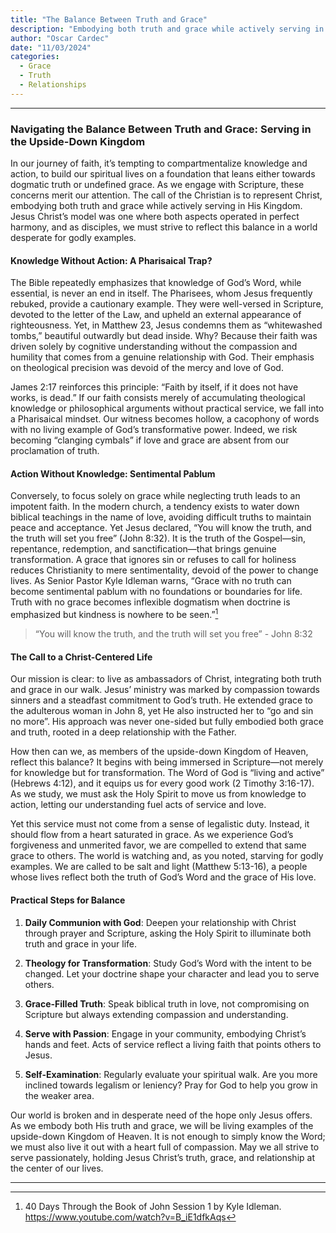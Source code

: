 ```yaml
---
title: "The Balance Between Truth and Grace"
description: "Embodying both truth and grace while actively serving in Jesus Kingdom. "
author: "Oscar Cardec"
date: "11/03/2024"
categories:
  - Grace
  - Truth
  - Relationships
---
```


---

### Navigating the Balance Between Truth and Grace: Serving in the Upside-Down Kingdom

In our journey of faith, it's tempting to compartmentalize knowledge and action, to build our spiritual lives on a foundation that leans either towards dogmatic truth or undefined grace. As we engage with Scripture, these concerns merit our attention. The call of the Christian is to represent Christ, embodying both truth and grace while actively serving in His Kingdom. Jesus Christ’s model was one where both aspects operated in perfect harmony, and as disciples, we must strive to reflect this balance in a world desperate for godly examples.

#### Knowledge Without Action: A Pharisaical Trap?

The Bible repeatedly emphasizes that knowledge of God’s Word, while essential, is never an end in itself. The Pharisees, whom Jesus frequently rebuked, provide a cautionary example. They were well-versed in Scripture, devoted to the letter of the Law, and upheld an external appearance of righteousness. Yet, in Matthew 23, Jesus condemns them as "whitewashed tombs," beautiful outwardly but dead inside. Why? Because their faith was driven solely by cognitive understanding without the compassion and humility that comes from a genuine relationship with God. Their emphasis on theological precision was devoid of the mercy and love of God.

James 2:17 reinforces this principle: “Faith by itself, if it does not have works, is dead.” If our faith consists merely of accumulating theological knowledge or philosophical arguments without practical service, we fall into a Pharisaical mindset. Our witness becomes hollow, a cacophony of words with no living example of God’s transformative power. Indeed, we risk becoming "clanging cymbals" if love and grace are absent from our proclamation of truth.

#### Action Without Knowledge: Sentimental Pablum

Conversely, to focus solely on grace while neglecting truth leads to an impotent faith. In the modern church, a tendency exists to water down biblical teachings in the name of love, avoiding difficult truths to maintain peace and acceptance. Yet Jesus declared, “You will know the truth, and the truth will set you free” (John 8:32). It is the truth of the Gospel—sin, repentance, redemption, and sanctification—that brings genuine transformation. A grace that ignores sin or refuses to call for holiness reduces Christianity to mere sentimentality, devoid of the power to change lives. As Senior Pastor Kyle Idleman warns, "Grace with no truth can become sentimental pablum with no foundations or boundaries for life. Truth with no grace becomes inflexible dogmatism when doctrine is emphasized but kindness is nowhere to be seen."[^1]

[^1]: 40 Days Through the Book of John Session 1 by Kyle Idleman. <https://www.youtube.com/watch?v=B_iE1dfkAqs>

> “You will know the truth, and the truth will set you free” - John 8:32

#### The Call to a Christ-Centered Life

Our mission is clear: to live as ambassadors of Christ, integrating both truth and grace in our walk. Jesus’ ministry was marked by compassion towards sinners and a steadfast commitment to God’s truth. He extended grace to the adulterous woman in John 8, yet He also instructed her to “go and sin no more”. His approach was never one-sided but fully embodied both grace and truth, rooted in a deep relationship with the Father.

How then can we, as members of the upside-down Kingdom of Heaven, reflect this balance? It begins with being immersed in Scripture—not merely for knowledge but for transformation. The Word of God is “living and active” (Hebrews 4:12), and it equips us for every good work (2 Timothy 3:16-17). As we study, we must ask the Holy Spirit to move us from knowledge to action, letting our understanding fuel acts of service and love.

Yet this service must not come from a sense of legalistic duty. Instead, it should flow from a heart saturated in grace. As we experience God’s forgiveness and unmerited favor, we are compelled to extend that same grace to others. The world is watching and, as you noted, starving for godly examples. We are called to be salt and light (Matthew 5:13-16), a people whose lives reflect both the truth of God’s Word and the grace of His love.

#### Practical Steps for Balance

1.  **Daily Communion with God**: Deepen your relationship with Christ through prayer and Scripture, asking the Holy Spirit to illuminate both truth and grace in your life.

2.  **Theology for Transformation**: Study God’s Word with the intent to be changed. Let your doctrine shape your character and lead you to serve others.

3.  **Grace-Filled Truth**: Speak biblical truth in love, not compromising on Scripture but always extending compassion and understanding.

4.  **Serve with Passion**: Engage in your community, embodying Christ’s hands and feet. Acts of service reflect a living faith that points others to Jesus.

5.  **Self-Examination**: Regularly evaluate your spiritual walk. Are you more inclined towards legalism or leniency? Pray for God to help you grow in the weaker area.

Our world is broken and in desperate need of the hope only Jesus offers. As we embody both His truth and grace, we will be living examples of the upside-down Kingdom of Heaven. It is not enough to simply know the Word; we must also live it out with a heart full of compassion. May we all strive to serve passionately, holding Jesus Christ’s truth, grace, and relationship at the center of our lives.

---

